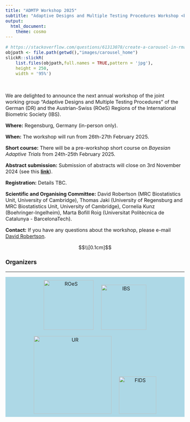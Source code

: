 ```yaml
---
title: "ADMTP Workshop 2025"
subtitle: "Adaptive Designs and Multiple Testing Procedures Workshop <br> 26th - 27th February 2025"
output:
  html_document:
    theme: cosmo
---
```


<style type="text/css">
h1.title {
  display: none;
}
</style>

<style type="text/css">
.subtitle {
  font-size: 36px;
  color: DarkRed;
  text-align: center;
}
</style>

<style type="text/css">
  body{
  font-size: 12pt;
}
</style> 

<style>
.sponsor {
  display: inline-block;
  margin: 10px;
}

.sponsor img {
  max-width: 100%;
  height: auto;
}

.organizers {
  text-align: center;
  margin-bottom: 30px;
  background-color: #ADD8E6 
}

</style>

```{=html}
<head>
<title>ADMTP2025</title>
</head>
```


```r
# https://stackoverflow.com/questions/61313078/create-a-carousel-in-rmarkdown
objpath <- file.path(getwd(),"images/carousel_home")
slickR::slickR(
    list.files(objpath,full.names = TRUE,pattern = 'jpg'),
    height = 250,
    width = '95%')
```


<br>

We are delighted to announce the next annual workshop of the joint working group “Adaptive Designs and Multiple Testing Procedures” of the German (DR) and the Austrian-Swiss (ROeS) Regions of the International Biometric Society (IBS).

**Where:** Regensburg, Germany (in-person only).

**When:** The workshop will run from 26th-27th February 2025.


**Short course:** There will be a pre-workshop short course on *Bayesian Adaptive Trials* from 24th-25th February 2025. 

**Abstract submission:** Submission of abstracts will close on 3rd November 2024 (see this [**link**](https://admtp.github.io/ADMTP2025/abstract.html)).

**Registration:** Details TBC.

**Scientific and Organising Committee:** David Robertson (MRC Biostatistics Unit, University of Cambridge), Thomas Jaki (University of Regensburg and MRC Biostatistics Unit, University of Cambridge), Cornelia Kunz (Boehringer-Ingelheim), Marta Bofill Roig (Universitat Politècnica de Catalunya - BarcelonaTech).

**Contact:** If you have any questions about the workshop, please e-mail [David Robertson](mailto:david.robertson@mrc-bsu.cam.ac.uk).


$$\\[0.1cm]$$

### Organizers

<hr>

```{=html}
<div class="organizers">
    <div class="sponsor">
        <a href="https://www.ibs-roes.org/"; target=_blank">
        <img src="logos/ROeS.png" alt="ROeS" width="160">
        </a>
    </div>
    <div class="sponsor">
        <a href="http://www.biometrische-gesellschaft.de/en/home.html"; target=_blank">
        <img src="logos/IBS_DR.PNG" alt="IBS" width="145">
        </a>
    </div>
    <div class="sponsor">
        <a href="https://www.uni-regensburg.de/en"; target=_blank">
        <img src="logos/UR.png" alt="UR" width="250">
        </a>
    </div>
    <div class="sponsor">
        <a href="https://www.uni-regensburg.de/informatics-data-science/faculty/home/index.html"; target=_blank">
        <img src="logos/FIDS.png" alt="FIDS" width="120">
        </a>
    </div>
</div>
```
